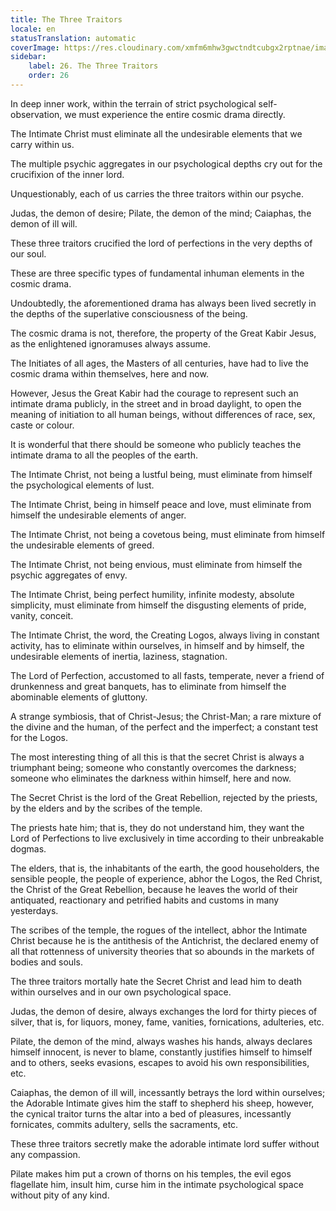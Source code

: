 ```yaml
---
title: The Three Traitors
locale: en
statusTranslation: automatic
coverImage: https://res.cloudinary.com/xmfm6mhw3gwctndtcubgx2rptnae/image/upload/v1741354419/small_cover_la_gran_rebelion_28716e29d2.webp
sidebar:
    label: 26. The Three Traitors
    order: 26
---
```

In deep inner work, within the terrain of strict psychological self-observation, we must experience the entire cosmic drama directly.

The Intimate Christ must eliminate all the undesirable elements that we carry within us.

The multiple psychic aggregates in our psychological depths cry out for the crucifixion of the inner lord.

Unquestionably, each of us carries the three traitors within our psyche.

Judas, the demon of desire; Pilate, the demon of the mind; Caiaphas, the demon of ill will.

These three traitors crucified the lord of perfections in the very depths of our soul.

These are three specific types of fundamental inhuman elements in the cosmic drama.

Undoubtedly, the aforementioned drama has always been lived secretly in the depths of the superlative consciousness of the being.

The cosmic drama is not, therefore, the property of the Great Kabir Jesus, as the enlightened ignoramuses always assume.

The Initiates of all ages, the Masters of all centuries, have had to live the cosmic drama within themselves, here and now.

However, Jesus the Great Kabir had the courage to represent such an intimate drama publicly, in the street and in broad daylight, to open the meaning of initiation to all human beings, without differences of race, sex, caste or colour.

It is wonderful that there should be someone who publicly teaches the intimate drama to all the peoples of the earth.

The Intimate Christ, not being a lustful being, must eliminate from himself the psychological elements of lust.

The Intimate Christ, being in himself peace and love, must eliminate from himself the undesirable elements of anger.

The Intimate Christ, not being a covetous being, must eliminate from himself the undesirable elements of greed.

The Intimate Christ, not being envious, must eliminate from himself the psychic aggregates of envy.

The Intimate Christ, being perfect humility, infinite modesty, absolute simplicity, must eliminate from himself the disgusting elements of pride, vanity, conceit.

The Intimate Christ, the word, the Creating Logos, always living in constant activity, has to eliminate within ourselves, in himself and by himself, the undesirable elements of inertia, laziness, stagnation.

The Lord of Perfection, accustomed to all fasts, temperate, never a friend of drunkenness and great banquets, has to eliminate from himself the abominable elements of gluttony.

A strange symbiosis, that of Christ-Jesus; the Christ-Man; a rare mixture of the divine and the human, of the perfect and the imperfect; a constant test for the Logos.

The most interesting thing of all this is that the secret Christ is always a triumphant being; someone who constantly overcomes the darkness; someone who eliminates the darkness within himself, here and now.

The Secret Christ is the lord of the Great Rebellion, rejected by the priests, by the elders and by the scribes of the temple.

The priests hate him; that is, they do not understand him, they want the Lord of Perfections to live exclusively in time according to their unbreakable dogmas.

The elders, that is, the inhabitants of the earth, the good householders, the sensible people, the people of experience, abhor the Logos, the Red Christ, the Christ of the Great Rebellion, because he leaves the world of their antiquated, reactionary and petrified habits and customs in many yesterdays.

The scribes of the temple, the rogues of the intellect, abhor the Intimate Christ because he is the antithesis of the Antichrist, the declared enemy of all that rottenness of university theories that so abounds in the markets of bodies and souls.

The three traitors mortally hate the Secret Christ and lead him to death within ourselves and in our own psychological space.

Judas, the demon of desire, always exchanges the lord for thirty pieces of silver, that is, for liquors, money, fame, vanities, fornications, adulteries, etc.

Pilate, the demon of the mind, always washes his hands, always declares himself innocent, is never to blame, constantly justifies himself to himself and to others, seeks evasions, escapes to avoid his own responsibilities, etc.

Caiaphas, the demon of ill will, incessantly betrays the lord within ourselves; the Adorable Intimate gives him the staff to shepherd his sheep, however, the cynical traitor turns the altar into a bed of pleasures, incessantly fornicates, commits adultery, sells the sacraments, etc.

These three traitors secretly make the adorable intimate lord suffer without any compassion.

Pilate makes him put a crown of thorns on his temples, the evil egos flagellate him, insult him, curse him in the intimate psychological space without pity of any kind.


